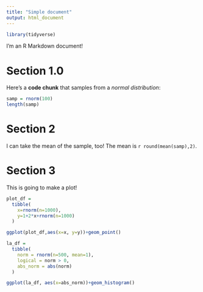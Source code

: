 ```yaml
---
title: "Simple document"
output: html_document
---
```


```r
library(tidyverse)
```


I'm an R Markdown document! 

# Section 1.0

Here's a **code chunk** that samples from 
a _normal distribution_:

```r
samp = rnorm(100)
length(samp)
```

# Section 2

I can take the mean of the sample, too!
The mean is `r round(mean(samp),2)`.

# Section 3
This is going to make a plot!

```r
plot_df = 
  tibble(
    x=rnorm(n=1000),
    y=1+2*x+rnorm(n=1000)
  )

ggplot(plot_df,aes(x=x, y=y))+geom_point()
```

```r
la_df =
  tibble(
    norm = rnorm(n=500, mean=1),
    logical = norm > 0,
    abs_norm = abs(norm)
  )

ggplot(la_df, aes(x=abs_norm))+geom_histogram()
```

